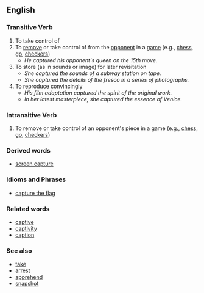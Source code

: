 {{quot|Capture}}

== English ==
=== Transitive Verb ===

# To take control of
# To [[remove]] or take control of from the [[opponent]] in a [[game]] (e.g., [[chess]], [[go]], [[checkers]])
#* ''He captured his opponent's queen on the 15th move.''
# To store (as in sounds or image) for later revisitation
#* ''She captured the sounds of a subway station on tape.''
#* ''She captured the details of the fresco in a series of photographs.''
# To reproduce convincingly
#* ''His film adaptation captured the spirit of the original work.''
#* ''In her latest masterpiece, she captured the essence of Venice.''

=== Intransitive Verb ===

# To remove or take control of an opponent's piece in a game (e.g., [[chess]], [[go]], [[checkers]])

=== Derived words ===
* [[screen capture]]

=== Idioms and Phrases ===
* [[capture the flag]]

=== Related words ===
* [[captive]]
* [[captivity]]
* [[caption]]

=== See also ===
* [[take]]
* [[arrest]]
* [[apprehend]]
* [[snapshot]]